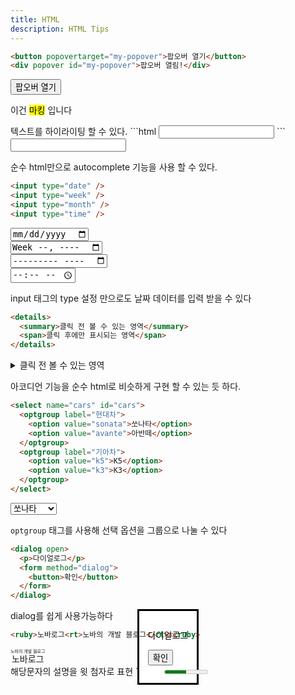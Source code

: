 ```yaml
---
title: HTML
description: HTML Tips
---
```


```html
<button popovertarget="my-popover">팝오버 열기</button>
<div popover id="my-popover">팝오버 열림!</div>
```
<div class="p-4 border">
  <button popovertarget="my-popover" class="border">팝오버 열기</button>
  <div popover id="my-popover" class="border>팝오버 열림!</div>
</div>
팝오버 태그

```html
<p>이건 <mark>마킹</mark> 입니다</p>
```
<div class="p-4 border">
  <p>이건 <mark>마킹</mark> 입니다</p>
</div>
텍스트를 하이라이팅 할 수 있다.
```html
<input type="text" list="movie-options" />
<datalist id="movie-options">
  <option value="30일"/>
  <option value="범죄도시3"/>
  <option value="엘리멘탈"/>
</datalist>
```
<div class="p-4 border">
  <input type="text" list="movie-options" class="border" />
  <datalist id="movie-options">
    <option value="30일"/>
    <option value="범죄도시3"/>
    <option value="엘리멘탈"/>
  </datalist>
</div>

순수 html만으로 autocomplete 기능을 사용 할 수 있다.

```html
<input type="date" />
<input type="week" />
<input type="month" />
<input type="time" />
```
<div class="p-4 border">
  <input type="date" class="border mb-2" /><br />
  <input type="week" class="border mb-2" /><br />
  <input type="month" class="border mb-2" /><br />
  <input type="time" class="border" />
</div>

input 태그의 type 설정 만으로도 날짜 데이터를 입력 받을 수 있다

```html
<details>
  <summary>클릭 전 볼 수 있는 영역</summary>
  <span>클릭 후에만 표시되는 영역</span>
</details>
```
<div class="p-4 border">
  <details>
    <summary>클릭 전 볼 수 있는 영역</summary>
    <span>클릭 후에만 표시되는 영역</span>
  </details>
</div>

아코디언 기능을 순수 html로 비슷하게 구현 할 수 있는 듯 하다.

```html
<select name="cars" id="cars">
  <optgroup label="현대차">
    <option value="sonata">쏘나타</option>
    <option value="avante">아반떼</option>
  </optgroup>
  <optgroup label="기아차">
    <option value="k5">K5</option>
    <option value="k3">K3</option>
  </optgroup>
</select>
```
<div class="p-4 border">
  <select name="cars" id="cars" class="border">
    <optgroup label="현대차">
      <option value="sonata">쏘나타</option>
      <option value="avante">아반떼</option>
    </optgroup>
    <optgroup label="기아차">
      <option value="k5">K5</option>
      <option value="k3">K3</option>
    </optgroup>
  </select>
</div>

`optgroup` 태그를 사용해 선택 옵션을 그룹으로 나눌 수 있다

```html
<dialog open>
  <p>다이얼로그</p>
  <form method="dialog">
    <button>확인</button>
  </form>
</dialog>
```
<div class="p-4 border">
  <dialog open class="relative px-10">
    <p>다이얼로그</p>
    <form method="dialog">
      <button class="border py-2 px-6 mt-4 bg-gray-500">확인</button>
    </form>
  </dialog>
</div>

dialog를 쉽게 사용가능하다

```html
<ruby>노바로그<rt>노바의 개발 블로그</rt></ruby>
```
<div class="p-4 border">
  <ruby>노바로그<rt>노바의 개발 블로그</rt></ruby>
</div>
해당문자의 설명을 윗 첨자로 표현
```html
<meter min="0" max="100" value="50" />
<progress min="0" max="100" value="50" />
```
<div class="p-4 border">
  <meter min="0" max="100" value="55" />
  <br />
  <progress min="0" max="100" value="50" />
</div>  

`meter` 와 `progress` 태그는 값을 게이지 형태로 표현한다

```html
<kbd>ALT</kbd>
```
<div class="p-4 border">
  <kbd>ALT</kbd>
</div>
키보드 입력을 나타낼 때 사용
```html
<attr title="별걸 다 줄이네">별다줄</attr>
```
<div class="p-4 border">
  <attr title="별걸 다 줄이네">별다줄</attr>
</div>  

축약형 단어를 쓸 때 사용
```html
<input type="email" id="email" />
```
<div class="p-4 border">
  <input type="email" id="email" class="border" />
</div>  

type과 id를 email로 주면 chrome 기준 이메일 자동완성 기능이 동작한다

```html
<input type="text" autofocus />
```
autofocus 속성을 주면 페이지가 로드될 때 자동으로 포커스를 갖는다

```html
<label for="name">닉네임 : </label>
<input type="text" id="name" />
```
<div class="p-4 border">
  <label for="name">닉네임 : </label>
  <input type="text" id="name" class="border" />
</div>

id를주고 label for과 매칭시키면 label을 클릭했을 때에도 input에 포커싱된다 

```html
<button type="reset">버튼</button>
```
reset type은 form 안의 양식을 초기화 시켜준다
